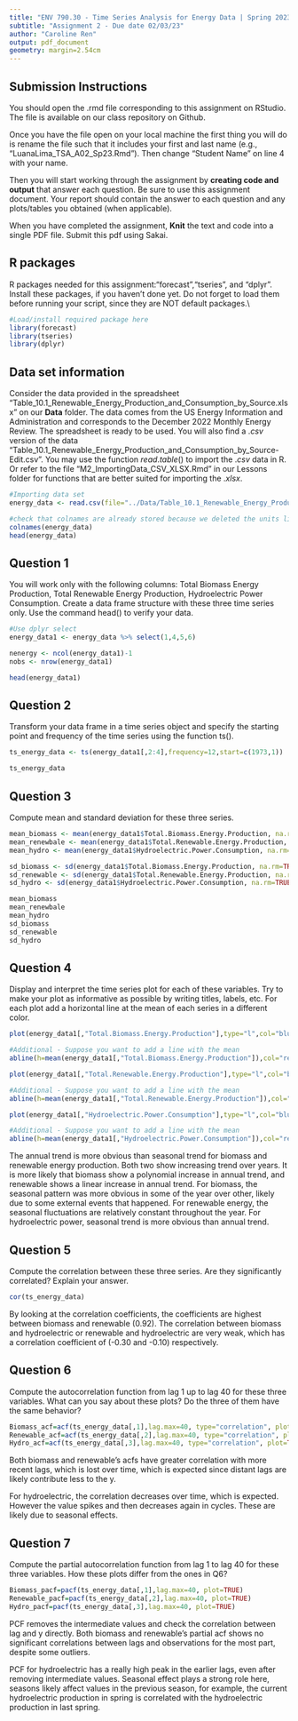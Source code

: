 ```yaml
---
title: "ENV 790.30 - Time Series Analysis for Energy Data | Spring 2023"
subtitle: "Assignment 2 - Due date 02/03/23"
author: "Caroline Ren"
output: pdf_document
geometry: margin=2.54cm
---
```


## Submission Instructions

You should open the .rmd file corresponding to this assignment on RStudio. The file is available on our class repository on Github.   

Once you have the file open on your local machine the first thing you will do is rename the file such that it includes your first and last name (e.g., "LuanaLima_TSA_A02_Sp23.Rmd"). Then change "Student Name" on line 4 with your name. 

Then you will start working through the assignment by  **creating code and output** that answer each question. Be sure to use this assignment document. Your report should contain the answer to each question and any plots/tables you obtained (when applicable).

When you have completed the assignment, **Knit** the text and code into a single PDF file. Submit this pdf using Sakai. 

## R packages

R packages needed for this assignment:"forecast","tseries", and "dplyr". Install these packages, if you haven't done yet. Do not forget to load them before running your script, since they are NOT default packages.\\

```r
#Load/install required package here
library(forecast)
library(tseries)
library(dplyr)
```


## Data set information  

Consider the data provided in the spreadsheet "Table_10.1_Renewable_Energy_Production_and_Consumption_by_Source.xlsx" on our **Data** folder. The data comes from the US Energy Information and Administration and corresponds to the December 2022 Monthly Energy Review. The spreadsheet is ready to be used. You will also find a $.csv$ version of the data "Table_10.1_Renewable_Energy_Production_and_Consumption_by_Source-Edit.csv". You may use the function $read.table()$ to import the $.csv$ data in R. Or refer to the file "M2_ImportingData_CSV_XLSX.Rmd" in our Lessons folder for functions that are better suited for importing the $.xlsx$.

```r
#Importing data set
energy_data <- read.csv(file="../Data/Table_10.1_Renewable_Energy_Production_and_Consumption_by_Source-Edit.csv", header = TRUE, dec = ".", sep=",",stringsAsFactors = TRUE) 

#check that colnames are already stored because we deleted the units line so we were able to automatically import it
colnames(energy_data)
head(energy_data)
```


## Question 1
You will work only with the following columns: Total Biomass Energy Production, Total Renewable Energy Production, Hydroelectric Power Consumption. Create a data frame structure with these three time series only. Use the command head() to verify your data.

```r
#Use dplyr select
energy_data1 <- energy_data %>% select(1,4,5,6) 

nenergy <- ncol(energy_data1)-1
nobs <- nrow(energy_data1) 

head(energy_data1)

```


## Question 2
Transform your data frame in a time series object and specify the starting point and frequency of the time series using the function ts().

```r
ts_energy_data <- ts(energy_data1[,2:4],frequency=12,start=c(1973,1))

ts_energy_data
```


## Question 3
Compute mean and standard deviation for these three series.

```r
mean_biomass <- mean(energy_data1$Total.Biomass.Energy.Production, na.rm=TRUE)
mean_renewbale <- mean(energy_data1$Total.Renewable.Energy.Production, na.rm=TRUE)
mean_hydro <- mean(energy_data1$Hydroelectric.Power.Consumption, na.rm=TRUE)

sd_biomass <- sd(energy_data1$Total.Biomass.Energy.Production, na.rm=TRUE)
sd_renewable <- sd(energy_data1$Total.Renewable.Energy.Production, na.rm=TRUE)
sd_hydro <- sd(energy_data1$Hydroelectric.Power.Consumption, na.rm=TRUE)

mean_biomass
mean_renewbale
mean_hydro
sd_biomass
sd_renewable
sd_hydro

```


## Question 4
Display and interpret the time series plot for each of these variables. Try to make your plot as informative as possible by writing titles, labels, etc. For each plot add a horizontal line at the mean of each series in a different color.

```r
plot(energy_data1[,"Total.Biomass.Energy.Production"],type="l",col="blue",xlab="Month over years",ylab="Production",main="Total Biomass Energy Production") 

#Additional - Suppose you want to add a line with the mean
abline(h=mean(energy_data1[,"Total.Biomass.Energy.Production"]),col="red")

```

```r
plot(energy_data1[,"Total.Renewable.Energy.Production"],type="l",col="blue",xlab="Month over years",ylab="Production",main="Total Renewable Energy Production") 

#Additional - Suppose you want to add a line with the mean
abline(h=mean(energy_data1[,"Total.Renewable.Energy.Production"]),col="red")

```


```r
plot(energy_data1[,"Hydroelectric.Power.Consumption"],type="l",col="blue",xlab="Month over years",ylab="Production",main="Hydroelectric Power Consumption") 

#Additional - Suppose you want to add a line with the mean
abline(h=mean(energy_data1[,"Hydroelectric.Power.Consumption"]),col="red")

```

The annual trend is more obvious than seasonal trend for biomass and renewable energy production. Both two show increasing trend over years. It is more likely that biomass show a polynomial increase in annual trend, and renewable shows a linear increase in annual trend. For biomass, the seasonal pattern was more obvious in some of the year over other, likely due to some external events that happened. For renewable energy, the seasonal fluctuations are relatively constant throughout the year. For hydroelectric power, seasonal trend is more obvious than annual trend.

## Question 5
Compute the correlation between these three series. Are they significantly correlated? Explain your answer.

```r
cor(ts_energy_data) 
```
By looking at the correlation coefficients, the coefficients are highest between biomass and renewable (0.92). The correlation between biomass and hydroelectric or renewable and hydroelectric are very weak, which has a correlation coefficient of (-0.30 and -0.10) respectively.

## Question 6
Compute the autocorrelation function from lag 1 up to lag 40 for these three variables. What can you say about these plots? Do the three of them have the same behavior?

```r
Biomass_acf=acf(ts_energy_data[,1],lag.max=40, type="correlation", plot=TRUE)
Renewable_acf=acf(ts_energy_data[,2],lag.max=40, type="correlation", plot=TRUE)
Hydro_acf=acf(ts_energy_data[,3],lag.max=40, type="correlation", plot=TRUE)


```

Both biomass and renewable’s acfs have greater correlation with more recent lags, which is lost over time, which is expected since distant lags are likely contribute less to the y.

For hydroelectric, the correlation decreases over time, which is expected. However the value spikes and then decreases again in cycles. These are likely due to seasonal effects.


## Question 7
Compute the partial autocorrelation function from lag 1 to lag 40 for these three variables. How these plots differ from the ones in Q6?

```r
Biomass_pacf=pacf(ts_energy_data[,1],lag.max=40, plot=TRUE)
Renewable_pacf=pacf(ts_energy_data[,2],lag.max=40, plot=TRUE)
Hydro_pacf=pacf(ts_energy_data[,3],lag.max=40, plot=TRUE)
```

PCF removes the intermediate values and check the correlation between lag and y directly. Both biomass and renewable’s partial acf shows no significant correlations between lags and observations for the most part, despite some outliers.

PCF for hydroelectric has a really high peak in the earlier lags, even after removing intermediate values. Seasonal effect plays a strong role here, seasons likely affect values in the previous season, for example, the current hydroelectric production in spring is correlated with the hydroelectric production in last spring.


